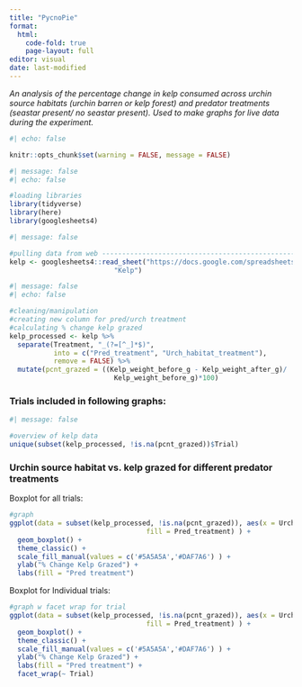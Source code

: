 ```yaml
---
title: "PycnoPie"
format: 
  html:
    code-fold: true
    page-layout: full
editor: visual
date: last-modified
---
```


*An analysis of the percentage change in kelp consumed across urchin source habitats (urchin barren or kelp forest) and predator treatments (seastar present/ no seastar present). Used to make graphs for live data during the experiment.*

```r
#| echo: false

knitr::opts_chunk$set(warning = FALSE, message = FALSE)
```

```r
#| message: false
#| echo: false

#loading libraries
library(tidyverse)
library(here)
library(googlesheets4)
```

```r
#| message: false

#pulling data from web ---------------------------------------------------------
kelp <- googlesheets4::read_sheet("https://docs.google.com/spreadsheets/d/1yFkZm64m7c9b4EdSxK3-qR8B7I-5rWyk7CDs7fmmMKg/edit?gid=184409314#gid=184409314",
                          "Kelp") 
```

```r
#| message: false
#| echo: false

#cleaning/manipulation
#creating new column for pred/urch treatment
#calculating % change kelp grazed
kelp_processed <- kelp %>%
  separate(Treatment, "_(?=[^_]*$)",
           into = c("Pred_treatment", "Urch_habitat_treatment"), 
           remove = FALSE) %>%
  mutate(pcnt_grazed = ((Kelp_weight_before_g - Kelp_weight_after_g)/ 
                          Kelp_weight_before_g)*100)


```

### Trials included in following graphs:

```r
#| message: false

#overview of kelp data
unique(subset(kelp_processed, !is.na(pcnt_grazed))$Trial)
```

### Urchin source habitat vs. kelp grazed for different predator treatments

Boxplot for all trials:

```r

#graph 
ggplot(data = subset(kelp_processed, !is.na(pcnt_grazed)), aes(x = Urch_habitat_treatment, y = pcnt_grazed, 
                                  fill = Pred_treatment) ) +
  geom_boxplot() +
  theme_classic() +
  scale_fill_manual(values = c('#5A5A5A','#DAF7A6') ) +
  ylab("% Change Kelp Grazed") +
  labs(fill = "Pred treatment")

```

Boxplot for Individual trials:

```r
#graph w facet wrap for trial
ggplot(data = subset(kelp_processed, !is.na(pcnt_grazed)), aes(x = Urch_habitat_treatment, y = pcnt_grazed, 
                                  fill = Pred_treatment) ) +
  geom_boxplot() +
  theme_classic() +
  scale_fill_manual(values = c('#5A5A5A','#DAF7A6') ) +
  ylab("% Change Kelp Grazed") +
  labs(fill = "Pred treatment") + 
  facet_wrap(~ Trial)
```
